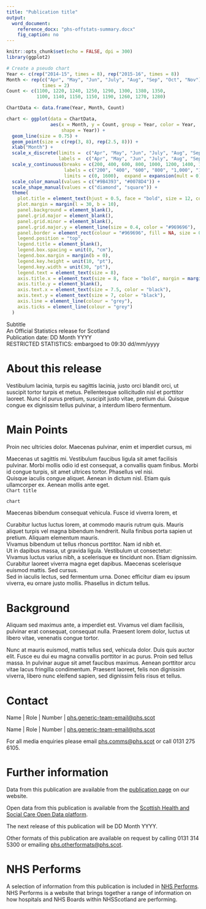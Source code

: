 ```yaml
---
title: "Publication title"
output: 
  word_document:
    reference_docx: "phs-offstats-summary.docx"
    fig_caption: no
---
```



```r
knitr::opts_chunk$set(echo = FALSE, dpi = 300)
library(ggplot2)

# Create a pseudo chart
Year <- c(rep("2014-15", times = 8), rep("2015-16", times = 8))
Month <- rep(c("Apr", "May", "Jun", "July", "Aug", "Sep", "Oct", "Nov"), 
             times = 2)
Count <- c(1100, 1220, 1240, 1250, 1290, 1300, 1380, 1350, 
           1100, 1140, 1150, 1150, 1190, 1260, 1270, 1280)

ChartData <- data.frame(Year, Month, Count)

chart <- ggplot(data = ChartData, 
                aes(x = Month, y = Count, group = Year, color = Year, 
                    shape = Year)) +
  geom_line(size = 0.75) + 
  geom_point(size = c(rep(3, 8), rep(2.5, 8))) +
  xlab("Month") +
  scale_x_discrete(limits =  c("Apr", "May", "Jun", "July", "Aug", "Sep", "Oct", "Nov"),
                   labels =  c("Apr", "May", "Jun", "July", "Aug", "Sep", "Oct", "Nov"))  +
  scale_y_continuous(breaks = c(200, 400, 600, 800, 1000, 1200, 1400, 1600), 
                     labels = c("200", "400", "600", "800", "1,000", "1,200", "1,400", "1,600"),
                     limits = c(0, 1600),  expand = expansion(mult = 0)) +
  scale_color_manual(values = c("#9B4393", "#0078D4")) +
  scale_shape_manual(values = c("diamond", "square")) +
  theme(
    plot.title = element_text(hjust = 0.5, face = "bold", size = 12, colour = "#6C2383"),
    plot.margin = margin(l = 30, b = 10),
    panel.background = element_blank(),
    panel.grid.major = element_blank(), 
    panel.grid.minor = element_blank(),
    panel.grid.major.y = element_line(size = 0.4, color = "#969696"), 
    panel.border = element_rect(colour = "#969696", fill = NA, size = 0.75), 
    legend.position = "top",
    legend.title = element_blank(),
    legend.box.spacing = unit(0, "cm"),
    legend.box.margin = margin(b = 0),
    legend.key.height = unit(10, "pt"),
    legend.key.width = unit(30, "pt"),
    legend.text = element_text(size = 8),
    axis.title.x = element_text(size = 8, face = "bold", margin = margin(t = 10)),
    axis.title.y = element_blank(),
    axis.text.x = element_text(size = 7.5, color = "black"), 
    axis.text.y = element_text(size = 7, color = "black"),
    axis.line = element_line(colour = "grey"),
    axis.ticks = element_line(colour = "grey")
  )
```

<Div custom-style = "Publication subtitle">Subtitle</Div>
<Div custom-style = "Stats designation">An Official Statistics release for Scotland</Div>
<Div custom-style = "Publication date">Publication date: DD Month YYYY</Div>
<Div custom-style = "Restricted Stats">RESTRICTED STATISTICS: embargoed to 09:30 dd/mm/yyyy</Div>

# About this release
Vestibulum lacinia, turpis eu sagittis lacinia, justo orci blandit orci, ut suscipit tortor turpis et metus. Pellentesque sollicitudin nisl et porttitor laoreet. Nunc id purus pretium, suscipit justo vitae, pretium dui. Quisque congue ex dignissim tellus pulvinar, a interdum libero fermentum.

# Main Points
Proin nec ultricies dolor. Maecenas pulvinar, enim et imperdiet cursus, mi

<Div custom-style = "Bullet 1">Maecenas ut sagittis mi. Vestibulum faucibus ligula sit amet facilisis pulvinar. Morbi mollis odio id est consequat, a convallis quam finibus. Morbi id congue turpis, sit amet ultrices tortor. Phasellus vel nisi.</Div>
<Div custom-style = "Bullet 1">Quisque iaculis congue aliquet. Aenean in dictum nisl. Etiam quis ullamcorper ex. Aenean mollis ante eget.</Div>

<Div custom-style = "Table or chart caption">`Chart title`</Div>
```r
chart
```

Maecenas bibendum consequat vehicula. Fusce id viverra lorem, et

<Div custom-style = "Bullet 1">Curabitur luctus luctus lorem, at commodo mauris rutrum quis. Mauris aliquet turpis vel magna bibendum hendrerit. Nulla finibus porta sapien ut pretium. Aliquam elementum mauris.</Div>
<Div custom-style = "Bullet 1">Vivamus bibendum ut tellus rhoncus porttitor. Nam id nibh et.</Div>
<Div custom-style = "Bullet 1">Ut in dapibus massa, ut gravida ligula. Vestibulum ut consectetur:</Div>
<Div custom-style = "Bullet 2">Vivamus luctus varius nibh, a scelerisque ex tincidunt non. Etiam dignissim.</Div>
<Div custom-style = "Bullet 2">Curabitur laoreet viverra magna eget dapibus. Maecenas scelerisque euismod mattis. Sed cursus.</Div>
<Div custom-style = "Bullet 2">Sed in iaculis lectus, sed fermentum urna. Donec efficitur diam eu ipsum viverra, eu ornare justo mollis. Phasellus in dictum tellus.</Div>

# Background
Aliquam sed maximus ante, a imperdiet est. Vivamus vel diam facilisis, pulvinar erat consequat, consequat nulla. Praesent lorem dolor, luctus ut libero vitae, venenatis congue tortor.

Nunc at mauris euismod, mattis tellus sed, vehicula dolor. Duis quis auctor elit. Fusce eu dui eu magna convallis porttitor in ac purus. Proin sed tellus massa. In pulvinar augue sit amet faucibus maximus. Aenean porttitor arcu vitae lacus fringilla condimentum. Praesent laoreet, felis non dignissim viverra, libero nunc eleifend sapien, sed dignissim felis risus et tellus.

# Contact
Name | Role | Number | [phs.generic-team-email@phs.scot](mailto:phs.generic-team-email@phs.scot)

Name | Role | Number | [phs.generic-team-email@phs.scot](mailto:phs.generic-team-email@phs.scot)

For all media enquiries please email [phs.comms@phs.scot](mailto:phs.comms@phs.scot) or call 0131 275 6105.

# Further information
Data from this publication are available from the [publication page](https://beta.isdscotland.org/find-publications-and-data/YOUR-PUBLICATION-URL) on our website.

Open data from this publication is available from the [Scottish Health and Social Care Open Data platform](https://www.opendata.nhs.scot/).

The next release of this publication will be DD Month YYYY.

Other formats of this publication are available on request by calling 0131 314 5300 or emailing [phs.otherformats@phs.scot](mailto:phs.otherformats@phs.scot).

# NHS Performs
A selection of information from this publication is included in [NHS Performs](http://www.nhsperforms.scot). NHS Performs is a website that brings together a range of information on how hospitals and NHS Boards within NHSScotland are performing.
